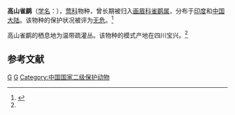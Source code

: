 {{Speciesbox
| taxon = Fulvetta striaticollis
| status = LC | status_system = IUCN3.1
| binomial_authority = Verreaux, 1870<ref name='id3223'>{{cite web| url =http://www.bioinfo.cn/db05/BjdwSpecies.php?action=view&id=3223| title =高山雀鹛| work =《中国动物物种编目数据库》| publisher =中国科学院微生物研究所| author =中国科学院动物研究所| accessdate =2009-04-04| deadurl =yes| archiveurl =https://web.archive.org/web/20160305051258/http://www.bioinfo.cn/db05/BjdwSpecies.php?action=view&id=3223| archivedate =2016-03-05}}</ref>
| range_map = 
}}

'''高山雀鹛'''（[[学名|学名]]：{{lang|la|''Fulvetta striaticollis''}}），[[莺科|莺科]]物种，曾长期被归入[[画眉科|画眉科]][[雀鹛属|雀鹛属]]，分布于[[印度|印度]]和[[中国大陆|中国大陆]]。该物种的保护状况被评为[[无危|无危]]。<ref>{{cite web|url=http://www.birdlife.org/datazone/speciesfactsheet.php?id=8001&m=0|title=Alcippe striaticollis|publisher=[[国际鸟盟|BirdLife.org]]|accessdate=2011-06-27}}</ref>

高山雀鹛的栖息地为温带疏灌丛。该物种的模式产地在四川宝兴。<ref name='id3223'/>

== 参考文献 ==
{{reflist}}

{{Taxonbar}}
[[Category:褐鶥屬|G]]
[[Category:_1870年描述的鸟类|G]]
[[Category:中国国家二级保护动物|Category:中国国家二级保护动物]]